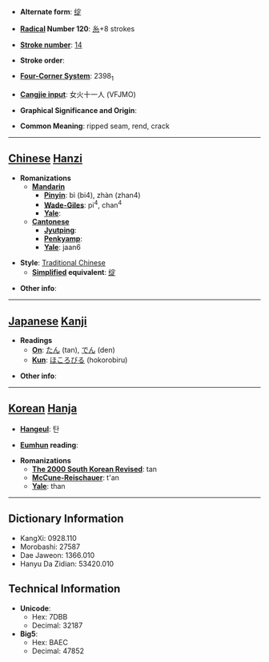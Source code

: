 * '''Alternate form''': [[绽]]

* '''[[Wiktionary:Chinese radical index| Radical]] Number 120''': [[Wiktionary:Chinese radical index 糸|糸]]+8 strokes

* '''[[Wiktionary:Chinese total strokes index|Stroke number]]''': [[Wiktionary:Chinese total strokes index 14|14]]

* '''Stroke order''': 

* '''[[Wiktionary:Chinese four corner index|Four-Corner System]]''': 2398<sub>1</sub>

* '''[[Wiktionary:Chinese Cangjie index|Cangjie input]]''': 女火十一人 (VFJMO)

* '''Graphical Significance and Origin''': 

* '''Common Meaning''': ripped seam, rend, crack

----

== [[Chinese]] [[Hanzi]] ==

* '''Romanizations'''
** '''[[Mandarin]]'''
*** '''[[Pinyin]]''': bì (bi4), zhàn (zhan4)
*** '''[[Wade-Giles]]''': pi<sup>4</sup>, chan<sup>4</sup>
*** '''[[Yale]]''': 
** '''[[Cantonese]]'''
*** '''[[Jyutping]]''':
*** '''[[Penkyamp]]''': 
*** '''[[Yale]]''': jaan6

* '''Style''': [[Traditional Chinese]] 
** '''[[Simplified Chinese|Simplified]] equivalent''': [[绽]]

* '''Other info''': 

----

== [[Japanese]] [[Kanji]] ==

* '''Readings'''
** '''[[On]]''': [[たん]] (tan), [[でん]] (den)
** '''[[Kun]]''': [[ほころびる]] (hokorobiru)

* '''Other info''':  

----

== [[Korean]] [[Hanja]] ==

* '''[[Hangeul]]''': 탄

* '''[[Eumhun]] reading''': 

* '''Romanizations'''
** '''[[The 2000 South Korean Revised Romanization|The 2000 South Korean Revised]]''': tan
** '''[[McCune-Reischauer]]''': t'an
** '''[[Yale]]''': than

----

== Dictionary Information ==

* KangXi: 0928.110
* Morobashi: 27587
* Dae Jaweon: 1366.010
* Hanyu Da Zidian: 53420.010

== Technical Information ==

* '''Unicode''':
** Hex: 7DBB
** Decimal: 32187
* '''Big5''':
** Hex: BAEC
** Decimal: 47852
